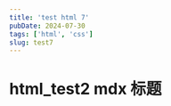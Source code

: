 ---
title: 'test html 7'
pubDate: 2024-07-30
tags: ['html', 'css']
slug: test7
---

# html_test2 mdx 标题